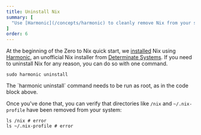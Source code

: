 ```yaml
---
title: Uninstall Nix
summary: [
  "Use [Harmonic](/concepts/harmonic) to cleanly remove Nix from your system"
]
order: 6
---
```


At the beginning of the Zero to Nix quick start, we [installed] Nix using [Harmonic], an unofficial Nix installer from [Determinate Systems][ds].
If you need to uninstall Nix for any reason, you can do so with one command.

```shell
sudo harmonic uninstall
```

<Admonition type="warning">
The `harmonic uninstall` command needs to be run as root, as in the code block above.
</Admonition>

Once you've done that, you can verify that directories like `/nix` and `~/.nix-profile` have been removed from your system:

```shell
ls /nix # error
ls ~/.nix-profile # error
```

[ds]: https://determinate.systems
[harmonic]: /concepts/harmonic
[installed]: /start/install
